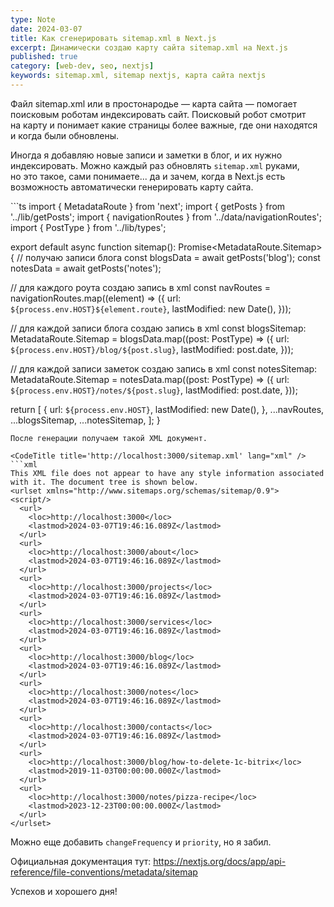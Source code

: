 ```yaml
---
type: Note
date: 2024-03-07
title: Как сгенерировать sitemap.xml в Next.js
excerpt: Динамически создаю карту сайта sitemap.xml на Next.js
published: true
category: [web-dev, seo, nextjs]
keywords: sitemap.xml, sitemap nextjs, карта сайта nextjs
---
```


Файл sitemap.xml или в&nbsp;простонародье&nbsp;&mdash; карта сайта&nbsp;&mdash; помогает поисковым роботам индексировать сайт. Поисковый робот смотрит на&nbsp;карту и&nbsp;понимает какие страницы более важные, где они находятся и&nbsp;когда были обновлены.

Иногда я&nbsp;добавляю новые записи и&nbsp;заметки в&nbsp;блог, и&nbsp;их&nbsp;нужно индексировать.
Можно каждый раз обновлять `sitemap.xml` руками, но&nbsp;это такое, сами понимаете... да&nbsp;и&nbsp;зачем, когда в&nbsp;Next.js есть возможность автоматически генерировать карту сайта.

<CodeTitle title='app/sitemap.ts' lang="ts" />
```ts
import { MetadataRoute } from 'next';
import { getPosts } from '../lib/getPosts';
import { navigationRoutes } from '../data/navigationRoutes';
import { PostType } from '../lib/types';

export default async function sitemap(): Promise<MetadataRoute.Sitemap> {
  // получаю записи блога
  const blogsData = await getPosts('blog');
  const notesData = await getPosts('notes');

  // для каждого роута создаю запись в xml
  const navRoutes = navigationRoutes.map((element) => ({
      url: `${process.env.HOST}${element.route}`,
      lastModified: new Date(),
  }));

  // для каждой записи блога создаю запись в xml
  const blogsSitemap: MetadataRoute.Sitemap = blogsData.map((post: PostType) => ({
    url: `${process.env.HOST}/blog/${post.slug}`,
    lastModified: post.date,
  }));

  // для каждой записи заметок создаю запись в xml
  const notesSitemap: MetadataRoute.Sitemap = notesData.map((post: PostType) => ({
    url: `${process.env.HOST}/notes/${post.slug}`,
    lastModified: post.date,
  }));

  return [
    {
      url: `${process.env.HOST}`,
      lastModified: new Date(),
    },
    ...navRoutes,
    ...blogsSitemap,
    ...notesSitemap,
  ];
}
```
После генерации получаем такой XML документ.

<CodeTitle title='http://localhost:3000/sitemap.xml' lang="xml" />
```xml
This XML file does not appear to have any style information associated with it. The document tree is shown below.
<urlset xmlns="http://www.sitemaps.org/schemas/sitemap/0.9">
<script/>
  <url>
    <loc>http://localhost:3000</loc>
    <lastmod>2024-03-07T19:46:16.089Z</lastmod>
  </url>
  <url>
    <loc>http://localhost:3000/about</loc>
    <lastmod>2024-03-07T19:46:16.089Z</lastmod>
  </url>
  <url>
    <loc>http://localhost:3000/projects</loc>
    <lastmod>2024-03-07T19:46:16.089Z</lastmod>
  </url>
  <url>
    <loc>http://localhost:3000/services</loc>
    <lastmod>2024-03-07T19:46:16.089Z</lastmod>
  </url>
  <url>
    <loc>http://localhost:3000/blog</loc>
    <lastmod>2024-03-07T19:46:16.089Z</lastmod>
  </url>
  <url>
    <loc>http://localhost:3000/notes</loc>
    <lastmod>2024-03-07T19:46:16.089Z</lastmod>
  </url>
  <url>
    <loc>http://localhost:3000/contacts</loc>
    <lastmod>2024-03-07T19:46:16.089Z</lastmod>
  </url>
  <url>
    <loc>http://localhost:3000/blog/how-to-delete-1c-bitrix</loc>
    <lastmod>2019-11-03T00:00:00.000Z</lastmod>
  </url>
  <url>
    <loc>http://localhost:3000/notes/pizza-recipe</loc>
    <lastmod>2023-12-23T00:00:00.000Z</lastmod>
  </url>
</urlset>
```
Можно еще добавить `changeFrequency` и `priority`, но я забил.

Официальная документация тут: <a href="https://nextjs.org/docs/app/api-reference/file-conventions/metadata/sitemap" target="_blank" rel="nofollow">https://nextjs.org/docs/app/api-reference/file-conventions/metadata/sitemap</a>

Успехов и хорошего дня!